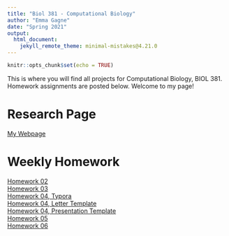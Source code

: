 ```yaml
---
title: "Biol 381 - Computational Biology"
author: "Emma Gagne"
date: "Spring 2021"
output: 
  html_document: 
    jekyll_remote_theme: minimal-mistakes@4.21.0
---
```


```r
knitr::opts_chunk$set(echo = TRUE)
```
This is where you will find all projects for Computational Biology, BIOL
381. Homework assignments are posted below. Welcome to my page!

# Research Page
[My Webpage](https://emmagagne.github.io/EmmaGagne)

# Weekly Homework
[Homework 02](https://emmagagne.github.io/Homework_02/)  
[Homework 03](https://emmagagne.github.io/Homework_03/)  
[Homework 04, Typora](First_Typora.html)  
[Homework 04, Letter Template](LetterTemplate.pdf)  
[Homework 04, Presentation Template](PresentationTemplate.pdf)  
[Homework 05](Homework_05.html)  
[Homework 06](Homework_06.html)





